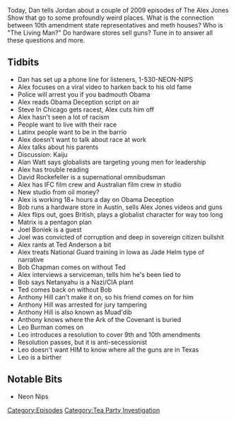 {{DEFAULTSORT:
    #_EPISODE_0189:February 19-20, 2009
}}{{Episode
    | title             = February 19-20, 2009
    | caption           = Listen to this episode on [https://knowledgefight.libsyn.com/knowledge-fight-february-19-20-2009 Libsyn] [https://open.spotify.com/episode/3Mm3y7v1tgziPq4bGlusGp Spotify], Read the [[Transcript/189: February 19-20, 2009|Unofficial Transcript]]
    | episodeNumber     = 189
    | length            = 02:41:47
    | airDate           = August 6, 2018
    | coverageStartDate = February 19, 2009
    | coverageEndDate   = February 20, 2009
    | episodeType       = [[:Category:Tea Party Investigation|Tea Party Investigation]]
    | appearance        = [[Steve in Chicago]], [[Alan Watt]], [[David Rockefeller]], [[Bob Dassey]], [[Mike Rivero]], [[Leo Burman]], [[Joel Boniek]], [[Bob Chapman]], [[Ted Anderson]], [[Benjamin Netanyahu]], [[Anthony Hill]]
    | oocDrop           = Australian Alex: Crikey mate, that's fantastic, have yourself a brew
    | previousEpisode   = [[188: August 1, 2018]]
    | nextEpisode       = [[190: August 6, 2018]]
}}

{{Stub}}

Today, Dan tells Jordan about a couple of 2009 episodes of The Alex Jones Show that go to some profoundly weird places. What is the connection between 10th amendment state representatives and meth houses? Who is "The Living Man?" Do hardware stores sell guns? Tune in to answer all these questions and more.

==Tidbits==

*Dan has set up a phone line for listeners, 1-530-NEON-NIPS
*Alex focuses on a viral video to harken back to his old fame
*Police will arrest you if you badmouth Obama
*Alex reads Obama Deception script on air
*Steve In Chicago gets racest, Alex cuts him off
*Alex hasn't seen a lot of racism
*People want to live with their race
*Latinx people want to be in the barrio
*Alex doesn't want to talk about race at work
*Alex talks about his parents
*Discussion: Kaiju
*Alan Watt says globalists are targeting young men for leadership
*Alex has trouble reading
*David Rockefeller is a supernational omnibudsman
*Alex has IFC film crew and Australian film crew in studio
*New studio from oil money?
*Alex is working 18+ hours a day on Obama Deception
*Bob runs a hardware store in Austin, sells Alex Jones videos and guns
*Alex flips out, goes British, plays a globalist character for way too long
*Matrix is a pentagon plan
*Joel Boniek is a guest
*Joel was convicted of corruption and deep in sovereign citizen bullshit
*Alex rants at Ted Anderson a bit
*Alex treats National Guard training in Iowa as Jade Helm type of narrative
*Bob Chapman comes on without Ted
*Alex interviews a serviceman, tells him he's been lied to
*Bob says Netanyahu is a Nazi/CIA plant
*Ted comes back on without Bob
*Anthony Hill can't make it on, so his friend comes on for him
*Anthony Hill was arrested for jury tampering
*Anthony Hill is also known as Muad'dib
*Anthony knows where the Ark of the Covenant is buried
*Leo Burman comes on
*Leo introduces a resolution to cover 9th and 10th amendments
*Resolution passes, but it is anti-secessionist
*Leo doesn't want HIM to know where all the guns are in Texas
*Leo is a birther

==Notable Bits==

*Neon Nips

[[Category:Episodes]]
[[Category:Tea Party Investigation]]
